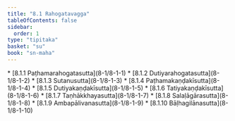 ```yaml
---
title: "8.1 Rahogatavagga"
tableOfContents: false
sidebar:
  order: 1
type: "tipitaka"
basket: "su"
book: "sn-maha"
---
```



<DynamicBreadcrumb />



<TableOfContents book="sn-maha" section="8.1">
* [8.1.1 Paṭhamarahogatasutta](8-1/8-1-1)
* [8.1.2 Dutiyarahogatasutta](8-1/8-1-2)
* [8.1.3 Sutanusutta](8-1/8-1-3)
* [8.1.4 Paṭhamakaṇḍakīsutta](8-1/8-1-4)
* [8.1.5 Dutiyakaṇḍakīsutta](8-1/8-1-5)
* [8.1.6 Tatiyakaṇḍakīsutta](8-1/8-1-6)
* [8.1.7 Taṇhākkhayasutta](8-1/8-1-7)
* [8.1.8 Salaḷāgārasutta](8-1/8-1-8)
* [8.1.9 Ambapālivanasutta](8-1/8-1-9)
* [8.1.10 Bāḷhagilānasutta](8-1/8-1-10)
</TableOfContents>